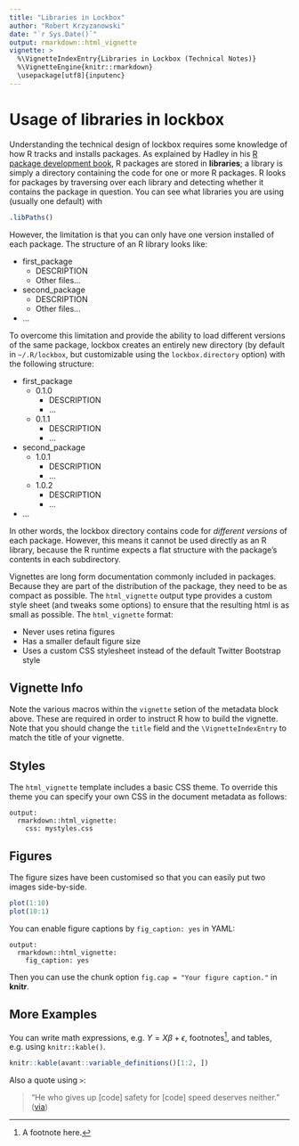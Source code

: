 ```yaml
---
title: "Libraries in Lockbox"
author: "Robert Krzyzanowski"
date: "`r Sys.Date()`"
output: rmarkdown::html_vignette
vignette: >
  %\VignetteIndexEntry{Libraries in Lockbox (Technical Notes)}
  %\VignetteEngine{knitr::rmarkdown}
  \usepackage[utf8]{inputenc}
---
```


# Usage of libraries in lockbox

Understanding the technical design of lockbox requires some knowledge of how R tracks and
installs packages. As explained by Hadley in his [R package development book](http://r-pkgs.had.co.nz/package.html#library), R packages are stored in **libraries**; a library is simply a directory containing the
code for one or more R packages. R looks for packages by traversing over each library and 
detecting whether it contains the package in question. You can see what libraries you
are using (usually one default) with

```r
.libPaths()
```

However, the limitation is that you can only have one version installed of each package. The structure
of an R library looks like:

  * first_package
    * DESCRIPTION
    * Other files...
  * second_package
    * DESCRIPTION
    * Other files...
  * ...
  
To overcome this limitation and provide the ability to load different versions of the same package,
lockbox creates an entirely new directory (by default in `~/.R/lockbox`, but customizable using
the `lockbox.directory` option) with the following structure:

  * first_package
    * 0.1.0
      * DESCRIPTION
      * ...
    * 0.1.1
      * DESCRIPTION
      * ...
  * second_package
    * 1.0.1
      * DESCRIPTION
      * ...
    * 1.0.2
      * DESCRIPTION
      * ...
  * ...
  
In other words, the lockbox directory contains code for *different versions* of each package. However, this 
means it cannot be used directly as an R library, because the R runtime expects a flat structure with the
package's contents in each subdirectory.


Vignettes are long form documentation commonly included in packages. Because they are part of the distribution of the package, they need to be as compact as possible. The `html_vignette` output type provides a custom style sheet (and tweaks some options) to ensure that the resulting html is as small as possible. The `html_vignette` format:

- Never uses retina figures
- Has a smaller default figure size
- Uses a custom CSS stylesheet instead of the default Twitter Bootstrap style

## Vignette Info

Note the various macros within the `vignette` setion of the metadata block above. These are required in order to instruct R how to build the vignette. Note that you should change the `title` field and the `\VignetteIndexEntry` to match the title of your vignette.

## Styles

The `html_vignette` template includes a basic CSS theme. To override this theme you can specify your own CSS in the document metadata as follows:

    output: 
      rmarkdown::html_vignette:
        css: mystyles.css

## Figures

The figure sizes have been customised so that you can easily put two images side-by-side. 

```r
plot(1:10)
plot(10:1)
```

You can enable figure captions by `fig_caption: yes` in YAML:

    output:
      rmarkdown::html_vignette:
        fig_caption: yes

Then you can use the chunk option `fig.cap = "Your figure caption."` in **knitr**.

## More Examples

You can write math expressions, e.g. $Y = X\beta + \epsilon$, footnotes^[A footnote here.], and tables, e.g. using `knitr::kable()`.

```r
knitr::kable(avant::variable_definitions()[1:2, ])
```

Also a quote using `>`:

> "He who gives up [code] safety for [code] speed deserves neither."
([via](https://twitter.com/hadleywickham/status/504368538874703872))
